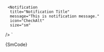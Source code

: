 


     <Notification
      title="Notification Title"
      message="This is notification message."
      icon="CheckAlt"
      size="sm"
   />
`

<Section contained={true} border={true} style={{ paddingRight: 0, paddingLeft: 0 }}>
  <Preview wrapper={true}>
    <Notification size="sm" title="Notification Title" message="This is notification message." icon="CheckAlt" />
  </Preview>

  <Snippet language="js">
    {SmCode}
  </Snippet>
</Section>

